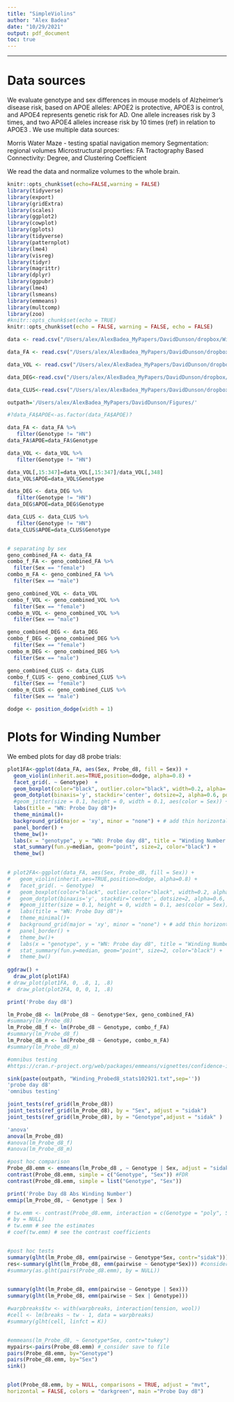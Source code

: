 ```yaml
---
title: "SimpleViolins"
author: "Alex Badea"
date: "10/29/2021"
output: pdf_document
toc: true
---
```


---
# Data sources

We evaluate genotype and sex differences in mouse models of Alzheimer's disease risk, based on APOE alleles: APOE2 is protective, APOE3 is control, and APOE4 represents genetic risk for AD. One allele increases risk by 3 times, and two APOE4 alleles increase risk by 10 times (ref) in relation to APOE3 . We use multiple data sources:

Morris Water Maze - testing spatial navigation memory
Segmentation: regional volumes
Microstructural properties: FA
Tractography Based Connectivity: Degree, and Clustering Coefficient

We read the data and normalize volumes to the whole brain.

```r


knitr::opts_chunk$set(echo=FALSE,warning = FALSE)
library(tidyverse)
library(export)
library(gridExtra)
library(scales)
library(ggplot2)
library(cowplot)
library(gplots)
library(tidyverse)
library(patternplot)
library(lme4)
library(visreg)
library(tidyr)
library(magrittr) 
library(dplyr)
library(ggpubr)
library(lme4)
library(lsmeans)
library(emmeans)
library(multcomp)
library(zoo)
#knitr::opts_chunk$set(echo = TRUE)
knitr::opts_chunk$set(echo = FALSE, warning = FALSE, echo = FALSE)

data <- read.csv("/Users/alex/AlexBadea_MyPapers/DavidDunson/dropbox/WindingNumber/APOE22APOE33APOE44Young_FA.csv")

data_FA <- read.csv("/Users/alex/AlexBadea_MyPapers/DavidDunson/dropbox/WindingNumber/APOE22APOE33APOE44Young_FA.csv")

data_VOL <- read.csv("/Users/alex/AlexBadea_MyPapers/DavidDunson/dropbox/WindingNumber/APOE22APOE33APOE44Young_VOL.csv")

data_DEG<-read.csv("/Users/alex/AlexBadea_MyPapers/DavidDunson/dropbox/WindingNumber/APOE22APOE33APOE44Young_DEG.csv")

data_CLUS<-read.csv("/Users/alex/AlexBadea_MyPapers/DavidDunson/dropbox/WindingNumber/APOE22APOE33APOE44Young_CLUS.csv")

outpath='/Users/alex/AlexBadea_MyPapers/DavidDunson/Figures/'

#?data_FA$APOE<-as.factor(data_FA$APOE)?

data_FA <- data_FA %>% 
   filter(Genotype != "HN") 
data_FA$APOE=data_FA$Genotype

data_VOL <- data_VOL %>% 
   filter(Genotype != "HN") 

data_VOL[,15:347]=data_VOL[,15:347]/data_VOL[,348]
data_VOL$APOE=data_VOL$Genotype

data_DEG <- data_DEG %>% 
   filter(Genotype != "HN") 
data_DEG$APOE=data_DEG$Genotype

data_CLUS <- data_CLUS %>% 
   filter(Genotype != "HN") 
data_CLUS$APOE=data_CLUS$Genotype


# separating by sex
geno_combined_FA <- data_FA
combo_f_FA <- geno_combined_FA %>% 
  filter(Sex == "female")
combo_m_FA <- geno_combined_FA %>% 
  filter(Sex == "male")

geno_combined_VOL <- data_VOL
combo_f_VOL <- geno_combined_VOL %>% 
  filter(Sex == "female")
combo_m_VOL <- geno_combined_VOL %>% 
  filter(Sex == "male")

geno_combined_DEG <- data_DEG
combo_f_DEG <- geno_combined_DEG %>% 
  filter(Sex == "female")
combo_m_DEG <- geno_combined_DEG %>% 
  filter(Sex == "male")

geno_combined_CLUS <- data_CLUS
combo_f_CLUS <- geno_combined_CLUS %>% 
  filter(Sex == "female")
combo_m_CLUS <- geno_combined_CLUS %>% 
  filter(Sex == "male")

dodge <- position_dodge(width = 1)
```


# Plots for Winding Number

We embed plots for day d8 probe trials:

```r
plot1FA<-ggplot(data_FA, aes(Sex, Probe_d8, fill = Sex)) +
  geom_violin(inherit.aes=TRUE,position=dodge, alpha=0.8) +
  facet_grid(. ~ Genotype)  +
  geom_boxplot(color="black", outlier.color="black", width=0.2, alpha=.8, position=dodge) +
  geom_dotplot(binaxis='y', stackdir='center', dotsize=2, alpha=0.6, position=dodge)+
  #geom_jitter(size = 0.1, height = 0, width = 0.1, aes(color = Sex)) + 
  labs(title = "WN: Probe Day d8")+
  theme_minimal()+
  background_grid(major = 'xy', minor = "none") + # add thin horizontal lines 
  panel_border() + 
  theme_bw()+
  labs(x = "genotype", y = "WN: Probe day d8", title = "Winding Number Probe Day d8 ") +
  stat_summary(fun.y=median, geom="point", size=2, color="black") +
  theme_bw() 
 

# plot2FA<-ggplot(data_FA, aes(Sex, Probe_d8, fill = Sex)) +
#   geom_violin(inherit.aes=TRUE,position=dodge, alpha=0.8) +
#   facet_grid(. ~ Genotype)  +
#   geom_boxplot(color="black", outlier.color="black", width=0.2, alpha=.8, position=dodge) +
#   geom_dotplot(binaxis='y', stackdir='center', dotsize=2, alpha=0.6, position=dodge)+
#   #geom_jitter(size = 0.1, height = 0, width = 0.1, aes(color = Sex)) + 
#   labs(title = "WN: Probe Day d8")+
#   theme_minimal()+
#   background_grid(major = 'xy', minor = "none") + # add thin horizontal lines 
#   panel_border() + 
#   theme_bw()+
#   labs(x = "genotype", y = "WN: Probe day d8", title = "Winding Number Probe Day d8 ") +
#   stat_summary(fun.y=median, geom="point", size=2, color="black") +
#   theme_bw() 
 
ggdraw() + 
  draw_plot(plot1FA)
# draw_plot(plot1FA, 0, .8, 1, .8) 
#  draw_plot(plot2FA, 0, 0, 1, .8) 

print('Probe day d8') 

lm_Probe_d8 <- lm(Probe_d8 ~ Genotype*Sex, geno_combined_FA)
#summary(lm_Probe_d8)
lm_Probe_d8_f <- lm(Probe_d8 ~ Genotype, combo_f_FA)
#summary(lm_Probe_d8_f)
lm_Probe_d8_m <- lm(Probe_d8 ~ Genotype, combo_m_FA)
#summary(lm_Probe_d8_m)

#omnibus testing
#https://cran.r-project.org/web/packages/emmeans/vignettes/confidence-intervals.html#adjust

sink(paste(outpath, "Winding_Probed8_stats102921.txt",sep=''))
'probe day d8'
'omnibus testing'

joint_tests(ref_grid(lm_Probe_d8)) 
joint_tests(ref_grid(lm_Probe_d8), by = "Sex", adjust = "sidak") 
joint_tests(ref_grid(lm_Probe_d8), by = "Genotype",adjust = "sidak" ) 

'anova'
anova(lm_Probe_d8)
#anova(lm_Probe_d8_f)
#anova(lm_Probe_d8_m)

#post hoc comparison
Probe_d8.emm <- emmeans(lm_Probe_d8 , ~ Genotype | Sex, adjust = "sidak")
contrast(Probe_d8.emm, simple = c("Genotype", "Sex")) #FDR
contrast(Probe_d8.emm, simple = list("Genotype", "Sex"))

print('Probe Day d8 Abs Winding Number')
emmip(lm_Probe_d8, ~ Genotype | Sex )

# tw.emm <- contrast(Probe_d8.emm, interaction = c(Genotype = "poly", Sex = "consec"),
# by = NULL)
# tw.emm # see the estimates
# coef(tw.emm) # see the contrast coefficients


#post hoc tests
summary(glht(lm_Probe_d8, emm(pairwise ~ Genotype*Sex, contr="sidak"))) #consider save to file
res<-summary(glht(lm_Probe_d8, emm(pairwise ~ Genotype*Sex))) #consider save to file
#summary(as.glht(pairs(Probe_d8.emm), by = NULL))
 

summary(glht(lm_Probe_d8, emm(pairwise ~ Genotype | Sex)))
summary(glht(lm_Probe_d8, emm(pairwise ~ Sex | Genotype)))

#warpbreaks$tw <- with(warpbreaks, interaction(tension, wool))
#cell <- lm(breaks ~ tw - 1, data = warpbreaks)
#summary(glht(cell, linfct = K))


#emmeans(lm_Probe_d8, ~ Genotype*Sex, contr="tukey")
mypairs<-pairs(Probe_d8.emm) #_consider save to file
pairs(Probe_d8.emm, by="Genotype")
pairs(Probe_d8.emm, by="Sex")
sink()


plot(Probe_d8.emm, by = NULL, comparisons = TRUE, adjust = "mvt",
horizontal = FALSE, colors = "darkgreen", main ="Probe Day d8")
```